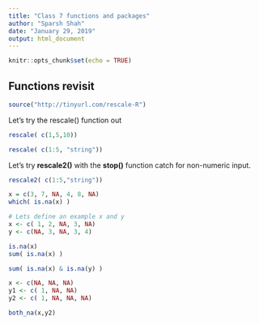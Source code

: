 ```yaml
---
title: "Class 7 functions and packages"
author: "Sparsh Shah"
date: "January 29, 2019"
output: html_document
---
```


```r
knitr::opts_chunk$set(echo = TRUE)
```

## Functions revisit

```r
source("http://tinyurl.com/rescale-R")
```

Let's try the rescale() function out

```r
rescale( c(1,5,10))
```

```r
rescale( c(1:5, "string"))
```


Let's try **rescale2()** with the **stop()** function catch for non-numeric input.

```r
rescale2( c(1:5,"string"))
```

```r
x = c(3, 7, NA, 4, 8, NA)
which( is.na(x) )
```

```r
# Lets define an example x and y
x <- c( 1, 2, NA, 3, NA)
y <- c(NA, 3, NA, 3, 4)

is.na(x)
sum( is.na(x) )
```

```r
sum( is.na(x) & is.na(y) )
```

```r
x <- c(NA, NA, NA)
y1 <- c( 1, NA, NA)
y2 <- c( 1, NA, NA, NA)
```

```r
both_na(x,y2)
```

